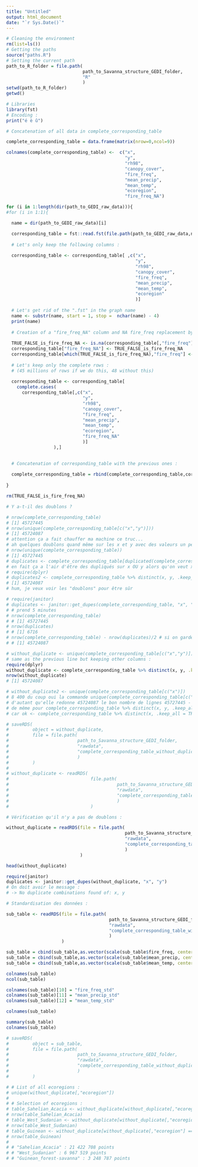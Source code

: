 ```yaml
---
title: "Untitled"
output: html_document
date: "`r Sys.Date()`"
---
```


```r
# Cleaning the environment
rm(list=ls())
# Getting the paths
source("paths.R")
# Setting the current path
path_to_R_folder = file.path(
                             path_to_Savanna_structure_GEDI_folder,
                             "R"
                             )
setwd(path_to_R_folder)
getwd()

# Libraries
library(fst)
# Encoding :
print("é è û")
```
```r
# Concatenation of all data in complete_corresponding_table

complete_corresponding_table = data.frame(matrix(nrow=0,ncol=9))

colnames(complete_corresponding_table) <-  c("x",
                                             "y",
                                             "rh98",
                                             "canopy_cover",
                                             "fire_freq",
                                             "mean_precip",
                                             "mean_temp",
                                             "ecoregion",
                                             "fire_freq_NA")

for (i in 1:length(dir(path_to_GEDI_raw_data))){
#for (i in 1:1){

  name = dir(path_to_GEDI_raw_data)[i]

  corresponding_table = fst::read.fst(file.path(path_to_GEDI_raw_data,name))
  
  # Let's only keep the following columns :
  
  corresponding_table <- corresponding_table[ ,c("x",
                                                 "y",
                                                 "rh98",
                                                 "canopy_cover",
                                                 "fire_freq",
                                                 "mean_precip",
                                                 "mean_temp",
                                                 "ecoregion"
                                                 )]
  
  # Let's get rid of the ".fst" in the graph name
  name <- substr(name, start = 1, stop =  nchar(name) - 4)
  print(name)
  
  # Creation of a "fire_freq_NA" column and NA fire_freq replacement by 0s :
  
  TRUE_FALSE_is_fire_freq_NA <- is.na(corresponding_table[,"fire_freq"])
  corresponding_table["fire_freq_NA"] <- TRUE_FALSE_is_fire_freq_NA
  corresponding_table[which(TRUE_FALSE_is_fire_freq_NA),"fire_freq"] <- 0
  
  # Let's keep only the complete rows :
  # (45 millions of rows if we do this, 48 without this)
  
  corresponding_table <- corresponding_table[
    complete.cases(
      corresponding_table[,c("x",
                             "y",
                             "rh98",
                             "canopy_cover",
                             "fire_freq",
                             "mean_precip",
                             "mean_temp",
                             "ecoregion",
                             "fire_freq_NA"
                             )]
                  ),]

  
  # Concatenation of corresponding_table with the previous ones :
  
  complete_corresponding_table = rbind(complete_corresponding_table,corresponding_table)
  
}

rm(TRUE_FALSE_is_fire_freq_NA)
```
```r
# Y a-t-il des doublons ?

# nrow(complete_corresponding_table)
# [1] 45727445
# nrow(unique(complete_corresponding_table[c("x","y")]))
# [1] 45724087
# attention ça a fait chauffer ma machine ce truc...
# ah quelques doublons quand même sur les x et y avec des valeurs un peu différentes pour les autres variables
# nrow(unique(complete_corresponding_table))
# [1] 45727445
# duplicates <- complete_corresponding_table[duplicated(complete_corresponding_table[ , c("x","y")]),]    
# en fait ça a l'air d'être des dupliqués sur x OU y alors qu'on veut x ET y
# require(dplyr)
# duplicates2 <- complete_corresponding_table %>% distinct(x, y, .keep_all = TRUE)
# [1] 45724087
# hum, je veux voir les "doublons" pour être sûr

# require(janitor)
# duplicates <- janitor::get_dupes(complete_corresponding_table, "x", "y")
# # prend 5 minutes
# nrow(complete_corresponding_table)
# # [1] 45727445
# nrow(duplicates)
# # [1] 6716
# nrow(complete_corresponding_table) - nrow(duplicates)/2 # si on garde 1 duplicat sur 2
# # [1] 45724087

# without_duplicate <- unique(complete_corresponding_table[c("x","y")])
# same as the previous line but keeping other columns :
require(dplyr)
without_duplicate <- complete_corresponding_table %>% distinct(x, y, .keep_all = TRUE)
nrow(without_duplicate)
# [1] 45724087

# without_duplicate2 <- unique(complete_corresponding_table[c("x")])
# 8 400 du coup oui la commande unique(complete_corresponding_table[c("x","y")]) semble être la bonne,
# d'autant qu'elle redonne 45724087 le bon nombre de lignes 45727445 - 6716/2
# de même pour complete_corresponding_table %>% distinct(x, y, .keep_all = TRUE)
# car ok <- complete_corresponding_table %>% distinct(x, .keep_all = TRUE) donne 8 400 aussi
```

```r
# saveRDS(
#         object = without_duplicate,
#         file = file.path(
#                          path_to_Savanna_structure_GEDI_folder,
#                          "rawdata",
#                          "complete_corresponding_table_without_duplicate.RDS"
#                          )
#         )
# 
# without_duplicate <- readRDS(
#                               file.path(
#                                         path_to_Savanna_structure_GEDI_folder,
#                                         "rawdata",
#                                         "complete_corresponding_table_without_duplicate.RDS"
#                                         )
#                               )
```

```r
# Vérification qu'il n'y a pas de doublons :

without_duplicate = readRDS(file = file.path(
                                             path_to_Savanna_structure_GEDI_folder,
                                             "rawdata",
                                             "complete_corresponding_table_without_duplicate.RDS"
                                             )
                            )

head(without_duplicate)

require(janitor)
duplicates <- janitor::get_dupes(without_duplicate, "x", "y")
# On doit avoir le message :
# -> No duplicate combinations found of: x, y
```

```r
# Standardisation des données :

sub_table <- readRDS(file = file.path(
                                       path_to_Savanna_structure_GEDI_folder,
                                       "rawdata",
                                       "complete_corresponding_table_without_duplicate.RDS"
                                       )
                     )

sub_table = cbind(sub_table,as.vector(scale(sub_table$fire_freq, center = TRUE, scale = TRUE)))
sub_table = cbind(sub_table,as.vector(scale(sub_table$mean_precip, center = TRUE, scale = TRUE)))
sub_table = cbind(sub_table,as.vector(scale(sub_table$mean_temp, center = TRUE, scale = TRUE)))

colnames(sub_table)
ncol(sub_table)

colnames(sub_table)[10] = "fire_freq_std"
colnames(sub_table)[11] = "mean_precip_std"
colnames(sub_table)[12] = "mean_temp_std"

colnames(sub_table)

summary(sub_table)
colnames(sub_table)

# saveRDS(
#         object = sub_table,
#         file = file.path(
#                          path_to_Savanna_structure_GEDI_folder,
#                          "rawdata",
#                          "complete_corresponding_table_without_duplicate_standardized.RDS"
#                          )
#         )
```

```r
# # List of all ecoregions :
# unique(without_duplicate[,"ecoregion"])
# 
# # Selection of ecoregions :
# table_Sahelian_Acacia <- without_duplicate[without_duplicate[,"ecoregion"] == "Sahelian_Acacia", ]
# nrow(table_Sahelian_Acacia)
# table_West_Sudanian <- without_duplicate[without_duplicate[,"ecoregion"] == "West_Sudanian", ]
# nrow(table_West_Sudanian)
# table_Guinean <- without_duplicate[without_duplicate[,"ecoregion"] == "Guinean_forest-savanna", ]
# nrow(table_Guinean)
# 
# # "Sahelian_Acacia" : 21 422 708 points
# # "West_Sudanian" : 6 967 519 points
# # "Guinean_forest-savanna" : 3 248 787 points
```

```r

```

```r

```